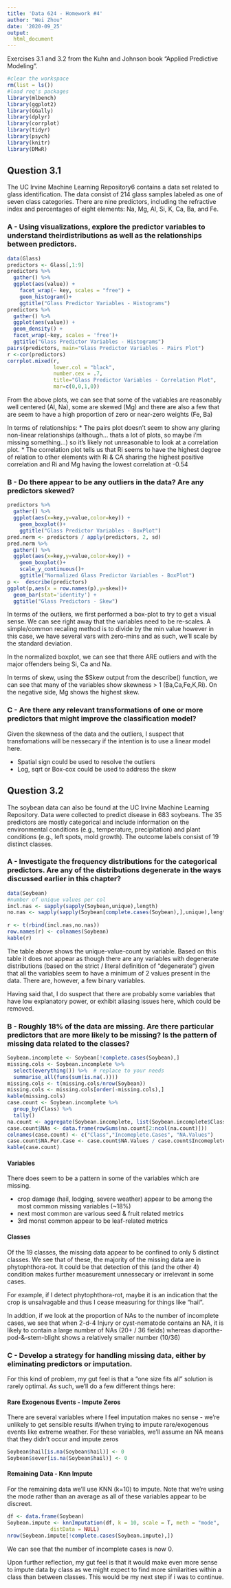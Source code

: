 ```yaml
---
title: 'Data 624 - Homework #4'
author: "Wei Zhou"
date: '2020-09_25'
output:
  html_document
---
```



Exercises 3.1 and 3.2 from the  Kuhn and Johnson book "Applied Predictive Modeling". 

 
```r
#clear the workspace
rm(list = ls())
#load req's packages
library(mlbench)
library(ggplot2)
library(GGally)
library(dplyr)
library(corrplot)
library(tidyr)
library(psych)
library(knitr)
library(DMwR)
```

## Question 3.1

The UC Irvine Machine Learning Repository6 contains a data set related
to glass identification. The data consist of 214 glass samples labeled as one
of seven class categories. There are nine predictors, including the refractive
index and percentages of eight elements: Na, Mg, Al, Si, K, Ca, Ba, and Fe.

### A - Using visualizations, explore the predictor variables to understand theirdistributions as well as the relationships between predictors.

 
```r
data(Glass)
predictors <- Glass[,1:9]
predictors %>%
  gather() %>% 
  ggplot(aes(value)) +
    facet_wrap(~ key, scales = "free") +
    geom_histogram()+
    ggtitle("Glass Predictor Variables - Histograms")
predictors %>%
  gather() %>% 
  ggplot(aes(value)) +
  geom_density() +
  facet_wrap(~key, scales = 'free')+
  ggtitle("Glass Predictor Variables - Histograms")
pairs(predictors, main="Glass Predictor Variables - Pairs Plot")
r <-cor(predictors)
corrplot.mixed(r, 
               lower.col = "black",
               number.cex = .7,
               title="Glass Predictor Variables - Correlation Plot",
               mar=c(0,0,1,0))
```

From the above plots, we can see that some of the vatiables are reasonably well centered (Al, Na), some are skewed (Mg) and there are also a few that are seem to have a high proportion of zero or near-zero weights (Fe, Ba)

In terms of relationships:
* The pairs plot doesn't seem to show any glaring non-linear relationships (although... thats a lot of plots, so maybe i'm missing something...) so it's likely not unreasonable to look at a correlation plot.
* The correlation plot tells us that Ri seems to have the highest degree of relation to other elements with Ri & CA sharing the highest positive correlation and Ri and Mg having the lowest correlation at -0.54


### B - Do there appear to be any outliers in the data? Are any predictors skewed?

```r
predictors %>%
  gather() %>% 
  ggplot(aes(x=key,y=value,color=key)) +
    geom_boxplot()+
    ggtitle("Glass Predictor Variables - BoxPlot")
pred.norm <- predictors / apply(predictors, 2, sd)
pred.norm %>%
  gather() %>% 
  ggplot(aes(x=key,y=value,color=key)) +
    geom_boxplot()+
    scale_y_continuous()+
    ggtitle("Normalized Glass Predictor Variables - BoxPlot")
p <-  describe(predictors)
ggplot(p,aes(x = row.names(p),y=skew))+
  geom_bar(stat='identity') +
  ggtitle("Glass Predictors - Skew")
```

In terms of the outliers, we first performed a box-plot to try to get a visual sense.  We can see right away that the variables need to be re-scales.  A simple/common recaling method is to divide by the min value however in this case, we have several vars with zero-mins and as such, we'll scale by the standard deviation.

In the normalized boxplot, we can see that there ARE outliers and with the major offenders being Si, Ca and Na.

In terms of skew, using the $Skew output from the describe() function, we can see that many of the variables show skewness > 1  (Ba,Ca,Fe,K,Ri).  On the negative side, Mg shows the highest skew.



### C - Are there any relevant transformations of one or more predictors that might improve the classification model?

Given the skewness of the data and the outliers, I suspect that transfomations will be nessecary if the intention is to use a linear model here.

* Spatial sign could be used to resolve the outliers
* Log, sqrt or Box-cox could be used to address the skew


## Question 3.2

The soybean data can also be found at the UC Irvine Machine Learning
Repository. Data were collected to predict disease in 683 soybeans. The 35
predictors are mostly categorical and include information on the environmental
conditions (e.g., temperature, precipitation) and plant conditions (e.g., left
spots, mold growth). The outcome labels consist of 19 distinct classes.

### A - Investigate the frequency distributions for the categorical predictors. Are any of the distributions degenerate in the ways discussed earlier in this chapter?


```r
data(Soybean)
#number of unique values per col
incl.nas <- sapply(sapply(Soybean,unique),length)
no.nas <- sapply(sapply(Soybean[complete.cases(Soybean),],unique),length)
  
r <- t(rbind(incl.nas,no.nas))
row.names(r) <- colnames(Soybean)
kable(r)
```

The table above shows the unique-value-count by variable.  Based on this table it does not appear as though there are any variables with degenerate distributions (based on the strict / literal definition of "degenerate") given that all the variables seem to have a minimum of 2 values present in the data.  There are, however, a few binary variables.  

Having said that, I do suspect that there are probably some variables that have low explanatory power, or exhibit aliasing issues here, which could be removed.

### B - Roughly 18% of the data are missing. Are there particular predictors that are more likely to be missing? Is the pattern of missing data related to the classes?

```r
Soybean.incomplete <- Soybean[!complete.cases(Soybean),]
missing.cols <- Soybean.incomplete %>%
  select(everything()) %>%  # replace to your needs
  summarise_all(funs(sum(is.na(.)))) 
missing.cols <- t(missing.cols/nrow(Soybean))
missing.cols <- missing.cols[order(-missing.cols),]
kable(missing.cols)
case.count <- Soybean.incomplete %>% 
  group_by(Class) %>%
  tally()
na.count <- aggregate(Soybean.incomplete, list(Soybean.incomplete$Class), function(x) sum(is.na(x)))
case.count$NAs <- data.frame(rowSums(na.count[2:ncol(na.count)]))
colnames(case.count) <- c("Class","Incomeplete.Cases", "NA.Values")
case.count$NA.Per.Case <- case.count$NA.Values / case.count$Incomeplete.Cases
kable(case.count)
```



#### Variables

There does seem to be a pattern in some of the variables which are missing.

* crop damage (hail, lodging, severe weather) appear to be among the most common missing variables (~18%)
* next most common are various seed & fruit related metrics
* 3rd monst common appear to be leaf-related metrics

#### Classes

Of the 19 classes, the missing data appear to be confined to only 5 distinct classes.  We see that of these, the majority of the missing data are in phytophthora-rot.  It could be that detection of this (and the other 4) condition makes further measurement unnessecary or irrelevant in some cases.

For example, if I detect phytophthora-rot, maybe it is an indication that the crop is unsalvagable and thus I cease measuring for things like "hail".

In addtion, if we look at the proportion of NAs to the number of incomplete cases, we see that when 2-d-4 Injury or cyst-nematode contains an NA, it is likely to contain a large number of NAs (20+ / 36 fields) whereas diaporthe-pod-&-stem-blight	shows a relatively smaller number (10/36) 

### C - Develop a strategy for handling missing data, either by eliminating predictors or imputation.

For this kind of problem, my gut feel is that a "one size fits all" solution is rarely optimal.  As such, we'll do a few different things here:

#### Rare Exogenous Events - Impute Zeros

There are several variables where I feel imputation makes no sense - we're unlikely to get sensible results if/when trying to impute rare/exogenous events like extreme weather.  For these variables, we'll assume an NA means that they didn't occur and impute zeros

```r
Soybean$hail[is.na(Soybean$hail)] <- 0
Soybean$sever[is.na(Soybean$hail)] <- 0
```

#### Remaining Data - Knn Impute

For the remaining data we'll use KNN (k=10) to impute.  Note that we're using the mode rather than an average as all of these variables appear to be discreet.

```r
df <- data.frame(Soybean)
Soybean.impute <- knnImputation(df, k = 10, scale = T, meth = "mode",
              distData = NULL)
nrow(Soybean.impute[!complete.cases(Soybean.impute),])
```

We can see that the number of incomplete cases is now 0.

Upon further reflection, my gut feel is that it would make even more sense to impute data by class as we might expect to find more similarities within a class than between classes.  This would be my next step if i was to continue.

